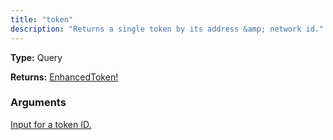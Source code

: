 ```yaml
---
title: "token"
description: "Returns a single token by its address &amp; network id."
---
```


**Type:** Query

**Returns:** [EnhancedToken!](/api-reference/types/enhancedtoken)

### Arguments

<a href="/api-reference/types/tokeninput">
  <ResponseField name="input" type="TokenInput!" required>
    Input for a token ID.
  </ResponseField>
</a>

